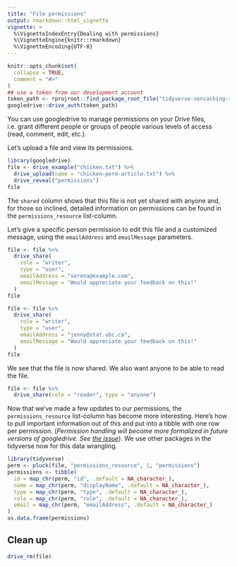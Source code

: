 ```yaml
---
title: "File permissions"
output: rmarkdown::html_vignette
vignette: >
  %\VignetteIndexEntry{Dealing with permissions}
  %\VignetteEngine{knitr::rmarkdown}
  %\VignetteEncoding{UTF-8}
---
```


```r
knitr::opts_chunk$set(
  collapse = TRUE,
  comment = "#>"
)
## use a token from our development account
token_path <- rprojroot::find_package_root_file("tidyverse-noncaching-token.rds")
googledrive::drive_auth(token_path)
```

You can use googledrive to manage permissions on your Drive files, i.e. grant different people or groups of people various levels of access (read, comment, edit, etc.).

Let's upload a file and view its permissions.

```r
library(googledrive)
file <- drive_example("chicken.txt") %>%
  drive_upload(name = "chicken-perm-article.txt") %>% 
  drive_reveal("permissions")
file
```

The `shared` column shows that this file is not yet shared with anyone and, for those so inclined, detailed information on permissions can be found in the `permissions_resource` list-column.

Let's give a specific person permission to edit this file and a customized message, using the `emailAddress` and `emailMessage` parameters.

```r
file <- file %>%
  drive_share(
    role = "writer",
    type = "user",
    emailAddress = "serena@example.com",
    emailMessage = "Would appreciate your feedback on this!"
  )
file
```

```r
file <- file %>%
  drive_share(
    role = "writer",
    type = "user",
    emailAddress = "jenny@stat.ubc.ca",
    emailMessage = "Would appreciate your feedback on this!"
  )
file
```

We see that the file is now shared. We also want anyone to be able to read the file.

```r
file <- file %>%
  drive_share(role = "reader", type = "anyone")
```

Now that we've made a few updates to our permissions, the `permissions_resource` list-column has become more interesting. Here's how to pull important information out of this and put into a tibble with one row per permission. (*Permission handling will become more formalized in future versions of googledrive. See [the issue](https://github.com/tidyverse/googledrive/issues/180)*). We use other packages in the tidyverse now for this data wrangling.

```r
library(tidyverse)
perm <- pluck(file, "permissions_resource", 1, "permissions")
permissions <- tibble(
  id = map_chr(perm, "id", .default = NA_character_),
  name = map_chr(perm, "displayName", .default = NA_character_),
  type = map_chr(perm, "type", .default = NA_character_),
  role = map_chr(perm, "role", .default = NA_character_),
  email = map_chr(perm, "emailAddress", .default = NA_character_)
)
as.data.frame(permissions)
```

## Clean up

```r
drive_rm(file)
```
